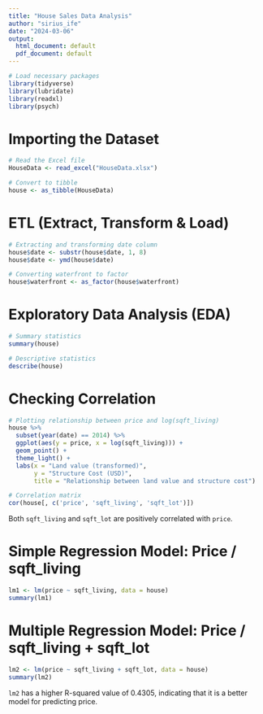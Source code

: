 ---
title: "House Sales Data Analysis"
author: "sirius_ife"
date: "2024-03-06"
output:
  html_document: default
  pdf_document: default
---


```{r setup, include=FALSE}
# Load necessary packages
library(tidyverse)
library(lubridate)
library(readxl) 
library(psych)
```

# Importing the Dataset 

```{r import-data}
# Read the Excel file
HouseData <- read_excel("HouseData.xlsx")

# Convert to tibble
house <- as_tibble(HouseData)
```

# ETL (Extract, Transform & Load)

```{r etl}
# Extracting and transforming date column
house$date <- substr(house$date, 1, 8)
house$date <- ymd(house$date)

# Converting waterfront to factor
house$waterfront <- as_factor(house$waterfront)
```

# Exploratory Data Analysis (EDA)

```{r eda}
# Summary statistics
summary(house)

# Descriptive statistics
describe(house)
```

# Checking Correlation

```{r correlation}
# Plotting relationship between price and log(sqft_living)
house %>% 
  subset(year(date) == 2014) %>% 
  ggplot(aes(y = price, x = log(sqft_living))) +
  geom_point() + 
  theme_light() + 
  labs(x = "Land value (transformed)",
       y = "Structure Cost (USD)",
       title = "Relationship between land value and structure cost")

# Correlation matrix
cor(house[, c('price', 'sqft_living', 'sqft_lot')])
```

Both `sqft_living` and `sqft_lot` are positively correlated with `price`.

# Simple Regression Model: Price / sqft_living

```{r simple-regression}
lm1 <- lm(price ~ sqft_living, data = house)
summary(lm1)
```

# Multiple Regression Model: Price / sqft_living + sqft_lot

```{r multiple-regression}
lm2 <- lm(price ~ sqft_living + sqft_lot, data = house)
summary(lm2)
```

`lm2` has a higher R-squared value of 0.4305, indicating that it is a better model for predicting price.

